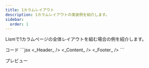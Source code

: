 ```yaml
---
title: 1カラムレイアウト
description: 1カラムレイアウトの実装例を紹介します。
sidebar:
  order: 1
---
```



Lismで1カラムページの全体レイアウトを組む場合の例を紹介します。

<Preview>
	<PreviewTitle>コード</PreviewTitle>
	<PreviewCode>
	```jsx
	<body>
		<Stack id='wrap' minH='100vh'>
			<_Header_ />
			<Box tag='main' py='60' fx='1'>
				<Container size='m' hasGutter isFlow>
					<_Content_ />
				</Container>
			</Box>
			<_Footer_ />
		</Stack>
	</body>
	```
	</PreviewCode>
</Preview>

<PreviewTitle>プレビュー</PreviewTitle>
<PreviewFrame url='/demo/page-layout/one-column/' />

